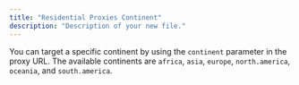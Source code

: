 ```yaml
---
title: "Residential Proxies Continent"
description: "Description of your new file."
---
```


You can target a specific continent by using the `continent` parameter in the proxy URL. The available continents are `africa`, `asia`, `europe`, `north.america`, `oceania`, and `south.america`.